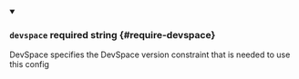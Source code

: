 
<details className="config-field" data-expandable="false" open>
<summary>

### `devspace` <span class="config-field-required" data-required="false">required</span> <span class="config-field-type">string</span> <span class="config-field-default"></span> <span class="config-field-enum"></span> {#require-devspace}

DevSpace specifies the DevSpace version constraint that is needed to use this config

</summary>



</details>

